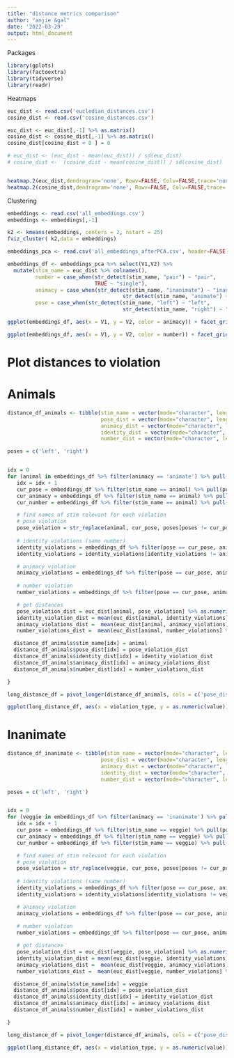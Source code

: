 ```yaml
---
title: "distance metrics comparison"
author: "anjie &gal"
date: '2022-03-29'
output: html_document
---
```


Packages
```r
library(gplots)
library(factoextra)
library(tidyverse)
library(readr)
```

Heatmaps

```r

euc_dist <- read.csv('eucledian_distances.csv') 
cosine_dist <- read.csv('cosine_distances.csv')

euc_dist <- euc_dist[,-1] %>% as.matrix()
cosine_dist <- cosine_dist[,-1] %>% as.matrix() 
cosine_dist[cosine_dist < 0 ] = 0

# euc_dist <- (euc_dist - mean(euc_dist)) / sd(euc_dist)
# cosine_dist <-  (cosine_dist - mean(cosine_dist)) / sd(cosine_dist)


heatmap.2(euc_dist,dendrogram='none', Rowv=FALSE, Colv=FALSE,trace='none') 
heatmap.2(cosine_dist,dendrogram='none', Rowv=FALSE, Colv=FALSE,trace='none')

```

Clustering
```r

embeddings <- read.csv('all_embeddings.csv')
embeddings <- embeddings[,-1]

k2 <- kmeans(embeddings, centers = 2, nstart = 25)
fviz_cluster( k2,data = embeddings)

```


```r

embeddings_pca <- read.csv('all_embeddings_afterPCA.csv', header=FALSE)

embeddings_df <- embeddings_pca %>% select(V1,V2) %>% 
  mutate(stim_name = euc_dist %>% colnames(), 
         number = case_when(str_detect(stim_name, "pair") ~ "pair",
                            TRUE ~ "single"),
         animacy = case_when(str_detect(stim_name, "inanimate") ~ "inanimate",
                                     str_detect(stim_name, "animate") ~ "animate"),
         pose = case_when(str_detect(stim_name, "left") ~ "left",
                                     str_detect(stim_name, "right") ~ "right"))

ggplot(embeddings_df, aes(x = V1, y = V2, color = animacy)) + facet_grid(~number) + geom_point() + xlab("PC1") + ylab("PC2") + theme_classic(base_size = 20)

ggplot(embeddings_df, aes(x = V1, y = V2, color = number)) + facet_grid(~animacy) + geom_point() + xlab("PC1") + ylab("PC2") + theme_classic(base_size = 20)

```

# Plot distances to violation

# Animals
```r
distance_df_animals <- tibble(stim_name = vector(mode="character", length=length(animal_names)),
                              pose_dist = vector(mode="character", length=length(animal_names)),
                              animacy_dist = vector(mode="character", length=length(animal_names)), 
                              identity_dist = vector(mode="character", length=length(animal_names)),
                              number_dist = vector(mode="character", length=length(animal_names)))

poses = c('left', 'right')


idx = 0
for (animal in embeddings_df %>% filter(animacy == 'animate') %>% pull(stim_name)) {
   idx = idx + 1
   cur_pose = embeddings_df %>% filter(stim_name == animal) %>% pull(pose)
   cur_animacy = embeddings_df %>% filter(stim_name == animal) %>% pull(animacy)
   cur_number = embeddings_df %>% filter(stim_name == animal) %>% pull(number)

   # find names of stim relevant for each violation
   # pose violation
   pose_violation = str_replace(animal, cur_pose, poses[poses != cur_pose])
   
   # identity violations (same number)
   identity_violations = embeddings_df %>% filter(pose == cur_pose, animacy == cur_animacy, number == cur_number) %>% pull(stim_name)
   identity_violations = identity_violations[identity_violations != animal]  # remove itself

   # animacy violation
   animacy_violations = embeddings_df %>% filter(pose == cur_pose, animacy != cur_animacy, number == cur_number) %>% pull(stim_name)
   
   # number violation
   number_violations = embeddings_df %>% filter(pose == cur_pose, animacy == cur_animacy, number != cur_number) %>% pull(stim_name)

   # get distances
   pose_violation_dist = euc_dist[animal, pose_violation] %>% as.numeric()
   identity_violation_dist = mean(euc_dist[animal, identity_violations]  %>% as.numeric())
   animacy_violations_dist =  mean(euc_dist[animal, animacy_violations] %>% as.numeric())
   number_violations_dist =  mean(euc_dist[animal, number_violations] %>% as.numeric())

  distance_df_animals$stim_name[idx] = animal
  distance_df_animals$pose_dist[idx] = pose_violation_dist
  distance_df_animals$identity_dist[idx] = identity_violation_dist
  distance_df_animals$animacy_dist[idx] = animacy_violations_dist
  distance_df_animals$number_dist[idx] = number_violations_dist

}

long_distance_df = pivot_longer(distance_df_animals, cols = c('pose_dist', 'identity_dist', 'animacy_dist', 'number_dist'), names_to = 'violation_type') %>% mutate(violation_type = factor(violation_type, levels = c('animacy_dist', 'identity_dist', 'pose_dist', 'number_dist')))

ggplot(long_distance_df, aes(x = violation_type, y = as.numeric(value))) + geom_jitter(width = 0.02) + geom_line(alpha = 0.2, aes(group = stim_name)) + theme_classic(base_size = 20) + xlab('Violation type') + ylab('embedding distance') + scale_x_discrete(labels = c('Animacy', 'Identity', 'Pose', 'Number')) + ggtitle('Animals')

```

# Inanimate
```r

distance_df_inanimate <- tibble(stim_name = vector(mode="character", length=length(animal_names)),
                              pose_dist = vector(mode="character", length=length(animal_names)),
                              animacy_dist = vector(mode="character", length=length(animal_names)), 
                              identity_dist = vector(mode="character", length=length(animal_names)),
                              number_dist = vector(mode="character", length=length(animal_names)))

poses = c('left', 'right')


idx = 0
for (veggie in embeddings_df %>% filter(animacy == 'inanimate') %>% pull(stim_name)) {
   idx = idx + 1
   cur_pose = embeddings_df %>% filter(stim_name == veggie) %>% pull(pose)
   cur_animacy = embeddings_df %>% filter(stim_name == veggie) %>% pull(animacy)
   cur_number = embeddings_df %>% filter(stim_name == veggie) %>% pull(number)

   # find names of stim relevant for each violation
   # pose violation
   pose_violation = str_replace(veggie, cur_pose, poses[poses != cur_pose])
   
   # identity violations (same number)
   identity_violations = embeddings_df %>% filter(pose == cur_pose, animacy == cur_animacy, number == cur_number) %>% pull(stim_name)
   identity_violations = identity_violations[identity_violations != veggie]  # remove itself

   # animacy violation
   animacy_violations = embeddings_df %>% filter(pose == cur_pose, animacy != cur_animacy, number == cur_number) %>% pull(stim_name)
   
   # number violation
   number_violations = embeddings_df %>% filter(pose == cur_pose, animacy == cur_animacy, number != cur_number) %>% pull(stim_name)

   # get distances
   pose_violation_dist = euc_dist[veggie, pose_violation] %>% as.numeric()
   identity_violation_dist = mean(euc_dist[veggie, identity_violations]  %>% as.numeric())
   animacy_violations_dist =  mean(euc_dist[veggie, animacy_violations] %>% as.numeric())
   number_violations_dist =  mean(euc_dist[veggie, number_violations] %>% as.numeric())

  distance_df_animals$stim_name[idx] = veggie
  distance_df_animals$pose_dist[idx] = pose_violation_dist
  distance_df_animals$identity_dist[idx] = identity_violation_dist
  distance_df_animals$animacy_dist[idx] = animacy_violations_dist
  distance_df_animals$number_dist[idx] = number_violations_dist

}

long_distance_df = pivot_longer(distance_df_animals, cols = c('pose_dist', 'identity_dist', 'animacy_dist', 'number_dist'), names_to = 'violation_type') %>% mutate(violation_type = factor(violation_type, levels = c('animacy_dist', 'identity_dist', 'pose_dist', 'number_dist')))

ggplot(long_distance_df, aes(x = violation_type, y = as.numeric(value))) + geom_jitter(width = 0.02) + geom_line(alpha = 0.2, aes(group = stim_name)) + theme_classic(base_size = 20) + xlab('Violation type') + ylab('embedding distance') + scale_x_discrete(labels = c('Animacy', 'Identity', 'Pose', 'Number')) + ggtitle('Veggies')

```